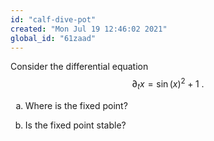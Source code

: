 ```yaml
---
id: "calf-dive-pot"
created: "Mon Jul 19 12:46:02 2021"
global_id: "61zaad"
---
```


Consider the differential equation $$\partial_t x = \sin(x)^2 + 1\ .$$


a. Where is the fixed point?

b. Is the fixed point stable?

